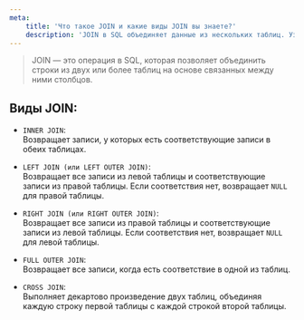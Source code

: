 ```yaml
---
meta:
    title: 'Что такое JOIN и какие виды JOIN вы знаете?'
    description: 'JOIN в SQL объединяет данные из нескольких таблиц. Узнайте о видах JOIN: INNER, LEFT, RIGHT, FULL и CROSS JOIN для эффективной работы с базами данных.'
---
```


> JOIN — это операция в SQL, которая позволяет объединить строки из двух или более таблиц на основе связанных между ними столбцов.

## Виды JOIN:

-   `INNER JOIN`:  
    Возвращает записи, у которых есть соответствующие записи в обеих таблицах.

-   `LEFT JOIN (или LEFT OUTER JOIN)`:  
    Возвращает все записи из левой таблицы и соответствующие записи из правой таблицы. Если соответствия нет, возвращает `NULL` для правой таблицы.

-   `RIGHT JOIN (или RIGHT OUTER JOIN)`:  
    Возвращает все записи из правой таблицы и соответствующие записи из левой таблицы. Если соответствия нет, возвращает `NULL` для левой таблицы.

-   `FULL OUTER JOIN`:  
    Возвращает все записи, когда есть соответствие в одной из таблиц.

-   `CROSS JOIN`:  
    Выполняет декартово произведение двух таблиц, объединяя каждую строку первой таблицы с каждой строкой второй таблицы.
